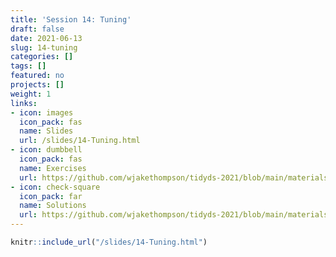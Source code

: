 ```yaml
---
title: 'Session 14: Tuning'
draft: false
date: 2021-06-13
slug: 14-tuning
categories: []
tags: []
featured: no
projects: []
weight: 1
links:
- icon: images
  icon_pack: fas
  name: Slides
  url: /slides/14-Tuning.html
- icon: dumbbell
  icon_pack: fas
  name: Exercises
  url: https://github.com/wjakethompson/tidyds-2021/blob/main/materials/exercises/14-tuning.Rmd
- icon: check-square
  icon_pack: far
  name: Solutions
  url: https://github.com/wjakethompson/tidyds-2021/blob/main/materials/solutions/14-tuning-solutions.Rmd
---
```


```r
knitr::include_url("/slides/14-Tuning.html")
```
